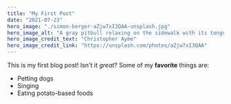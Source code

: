 ```yaml
---
title: "My First Post"
date: "2021-07-23"
hero_image: "./simon-berger-aZjw7xI3QAA-unsplash.jpg"
hero_image_alt: "A gray pitbull relaxing on the sidewalk with its tongue hanging out"
hero_image_credit_text: "Christopher Ayme"
hero_image_credit_link: "https://unsplash.com/photos/aZjw7xI3QAA"
---
```

This is my first blog post! Isn't it *great*?
Some of my **favorite** things are:
* Petting dogs
* Singing
* Eating potato-based foods